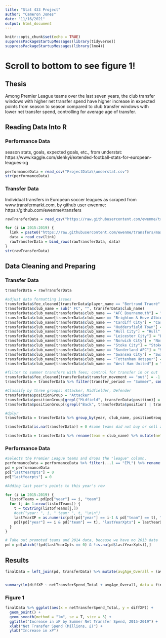 ---
title: "Stat 433 Project"
author: "Cameron Jones"
date: "11/16/2021"
output: html_document
---

```{r setup, include=FALSE, results = FALSE, message = FALSE}
knitr::opts_chunk$set(echo = TRUE)
suppressPackageStartupMessages(library(tidyverse))
suppressPackageStartupMessages(library(lme4))
```

# Scroll to bottom to see figure 1!

## Thesis

Among Premier League teams over the last seven years, the club transfer windows with higher net transfer spend have higher increase in expected points from season to season compared to club transfer windows with lower net transfer spend, controlling for average age of transfer.


## Reading Data Into R

### Performance Data

season stats, goals, expected goals, etc., from understat:
https://www.kaggle.com/slehkyi/extended-football-stats-for-european-leagues-xg

```{r, message = FALSE}
performanceData = read_csv("ProjectData\\understat.csv")
str(performanceData)
```

### Transfer Data

Individual transfers in European soccer leagues as scraped from www.transfermarkt.com, by github user ewenme: https://github.com/ewenme/transfers

```{r, message = FALSE}
rawTransferData = read_csv("https://raw.githubusercontent.com/ewenme/transfers/master/data/2014/english_premier_league.csv")

for (i in 2015:2019) {
  link = paste0("https://raw.githubusercontent.com/ewenme/transfers/master/data/", i, "/english_premier_league.csv")
  data = read_csv(link)
  rawTransferData = bind_rows(rawTransferData, data)
}
str(rawTransferData)
```

## Data Cleaning and Preparing

### Transfer Data

```{r, message = FALSE}
transferData = rawTransferData

#adjust data formatting issues
transferData$fee_cleaned[transferData$player_name == "Bertrand Traoré" & transferData$age == 20] = 1.8
transferData$club_name = sub(" FC", "", transferData$club_name)
transferData$club_name[transferData$club_name == "AFC Bournemouth"] = "Bournemouth"
transferData$club_name[transferData$club_name == "Brighton & Hove Albion"] = "Brighton"
transferData$club_name[transferData$club_name == "Cardiff City"] = "Cardiff"
transferData$club_name[transferData$club_name == "Huddersfield Town"] = "Huddersfield"
transferData$club_name[transferData$club_name == "Hull City"] = "Hull"
transferData$club_name[transferData$club_name == "Leicester City"] = "Leicester"
transferData$club_name[transferData$club_name == "Norwich City"] = "Norwich"
transferData$club_name[transferData$club_name == "Stoke City"] = "Stoke"
transferData$club_name[transferData$club_name == "Sunderland AFC"] = "Sunderland"
transferData$club_name[transferData$club_name == "Swansea City"] = "Swansea"
transferData$club_name[transferData$club_name == "Tottenham Hotspur"] = "Tottenham"
transferData$club_name[transferData$club_name == "West Ham United"] = "West Ham"

#filter to summer transfers with fees; control for transfer in or out
transferData$fee_cleaned[transferData$transfer_movement == "out"] = -1 * transferData$fee_cleaned
transferData = transferData %>% filter(transfer_period == "Summer", complete.cases(fee_cleaned))

#Classify by three groups: Attacker, Midfielder, Defender
transferData$positionGroup = "Attacker"
transferData$positionGroup[grepl("Midfield", transferData$position)] = "Midfielder"
transferData$positionGroup[(grepl("Back", transferData$position) | transferData$position == "Goalkeeper")] = "Defender"

#dplyr 
transferData = transferData %>% group_by(year, club_name, positionGroup) %>% summarize(netTransferSpend = sum(fee_cleaned), avgAge = mean(age), n = n()) %>% pivot_wider(names_from = positionGroup, values_from = c(netTransferSpend, avgAge, n))

transferData[is.na(transferData)] = 0 #some teams did not buy or sell a certain class of player in a given summer. set these to zero.

transferData = transferData %>% rename(team = club_name) %>% mutate(netTransferSpend_Total = sum(netTransferSpend_Attacker, netTransferSpend_Midfielder, netTransferSpend_Defender))

```


### Performance Data

```{r, message = FALSE}
#Selects the Premier League teams and drops the "league" column.
performanceData = performanceData %>% filter(...1 == "EPL") %>% rename(year = ...2) %>% select(-...1)
pd = performanceData
pd["lastYearXpts"] = 0
pd["lastYearpts"] = 0

#Adding last year's points to this year's row

for (i in 2015:2019) {
  listofTeams = pd[pd["year"] == i, "team"]
  for (j in 1:nrow(listofTeams)) {
    t = toString(listofTeams[j,])
    #cat("year: ", i, " team: ", t, "\n\n")
    lastYearXP = as.numeric(pd[(pd["year"] == i-1 & pd["team"] == t), "xpts"])
    pd[(pd["year"] == i & pd["team"] == t), "lastYearXpts"] = lastYearXP
  }
}

# Take out promoted teams and 2014 data, because we have no 2013 data
pd = pd[which(!(pd$lastYearXpts == 0) & !is.na(pd$lastYearXpts)),]
```

## Results

```{r, message = FALSE}
finalData = left_join(pd, transferData) %>% mutate(avgAge_Overall = (avgAge_Attacker * n_Attacker + avgAge_Midfielder * n_Midfielder + avgAge_Defender * n_Defender)/(n_Attacker + n_Midfielder + n_Defender), diffXP = xpts - lastYearXpts) %>% select(year, team, pts, xpts, lastYearXpts, diffXP, xG, xGA, contains(c("net", "avg", "n_")))


summary(lm(diffXP ~ netTransferSpend_Total + avgAge_Overall, data = finalData))
```

### Figure 1

```{r}
finalData %>% ggplot(aes(x = netTransferSpend_Total, y = diffXP)) +
  geom_point() +
  geom_smooth(method = "lm", se = T, size = 3) +
  ggtitle("Increase in xP by Summer Net Transfer Spend, 2015-2019") + 
  xlab("Net Transfer Spend (Millions, £)") +
  ylab("Increase in xP")
```

